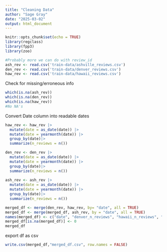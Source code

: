 ---
title: "Cleaning Data"
author: "Sage Gray"
date: "2025-03-02"
output: html_document
---

```{r setup, include=FALSE}
knitr::opts_chunk$set(echo = TRUE)
library(regclass)
library(fpp3)
library(zoo)
```


```{r data}

#Probably more we can do with review_id
ash_rev <- read.csv('train-data/ashville_reviews.csv')
den_rev <- read.csv('train-data/denver_reviews.csv')
haw_rev <- read.csv('train-data/hawaii_reviews.csv')

```

Check for missing/erroneous info
```{r}
which(is.na(ash_rev))
which(is.na(den_rev))
which(is.na(haw_rev))
#No NA's
```

Convert Date column into readable dates
```{r}
haw_rev <- haw_rev |>
  mutate(date = as_date(date)) |>
  mutate(date = yearmonth(date)) |>
  group_by(date)|>
  summarize(n_reviews = n())

den_rev <- den_rev |>
  mutate(date = as_date(date)) |>
  mutate(date = yearmonth(date)) |>
  group_by(date)|>
  summarize(n_reviews = n())
  
ash_rev <- ash_rev |>
  mutate(date = as_date(date)) |>
  mutate(date = yearmonth(date)) |>
  group_by(date)|>
  summarize(n_reviews = n())

merged_df <- merge(den_rev, haw_rev, by= "date", all = TRUE)
merged_df <- merge(merged_df, ash_rev, by = "date", all = TRUE)
names(merged_df) <- c("date", "denver_n_reviews", "hawaii_n_reviews", "denver_n_reviews")
merged_df[is.na(merged_df)] <- 0
merged_df
```
export df as csv
```{r}
write.csv(merged_df,"merged_df.csv", row.names = FALSE)
```

